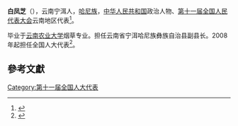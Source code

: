 '''白凤芝'''（{{bd|1970年||}}），云南宁洱人，[[哈尼族|哈尼族]]，[[中华人民共和国|中华人民共和国]]政治人物、[[第十一届全国人民代表大会|第十一届全国人民代表大会]]云南地区代表<ref>{{cite web|author=新华网|title=第十一届全国人大代表|url=http://news.xinhuanet.com/ziliao/2008-03/03/content_7708230.htm?node=36628|publisher=新华网|accessdate=2014-01-07|archive-date=2014-01-10|archive-url=https://web.archive.org/web/20140110211415/http://news.xinhuanet.com/ziliao/2008-03/03/content_7708230.htm?node=36628|dead-url=no}}</ref>。

毕业于[[云南农业大学|云南农业大学]]烟草专业。担任云南省宁洱哈尼族彝族自治县副县长。2008年起担任全国人大代表<ref>{{cite news|title=全国人大代表信息-白凤芝|url= http://210.82.31.1:8084/delegate/viewDelegate.action?dbid=112352|accessdate=2013-04-05|newspaper=全国人大网}}</ref>。

==參考文獻==
{{reflist}}
[[Category:第十一届全国人大代表|Category:第十一届全国人大代表]]